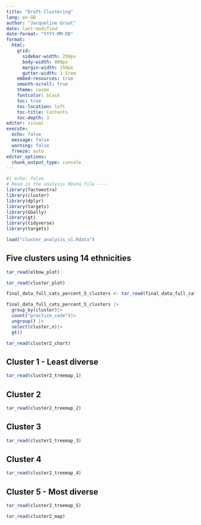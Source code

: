 ```yaml
---
title: "Draft Clustering"
lang: en-GB
author: "Jacqueline Grout"
date: last-modified
date-format: "YYYY-MM-DD"
format:
  html:
    grid:
      sidebar-width: 250px
      body-width: 800px
      margin-width: 250px
      gutter-width: 1.5rem
    embed-resources: true
    smooth-scroll: true
    theme: cosmo
    fontcolor: black
    toc: true
    toc-location: left
    toc-title: Contents
    toc-depth: 3
editor: visual
execute:
  echo: false
  message: false
  warning: false
  freeze: auto
editor_options: 
  chunk_output_type: console
---
```


```r
#| echo: false
# Read in the analysis RData file ----
library(factoextra)
library(cluster)
library(dplyr)
library(targets)
library(GGally)
library(gt)
library(tidyverse)
library(targets)

load("cluster_analysis_v1.Rdata")
```

## Five clusters using 14 ethnicities

```r

tar_read(elbow_plot)
```

```r
tar_read(cluster_plot)

```

```r
final_data_full_cats_percent_5_clusters <- tar_read(final_data_full_cats_percent_5_clusters) |> as_tibble()

final_data_full_cats_percent_5_clusters |>
  group_by(cluster)|>
  count("practice_code")|>
  ungroup() |>
  select(cluster,n)|>
  gt()

```

```r
tar_read(cluster2_chart)
```

::: panel-tabset
## Cluster 1 - Least diverse

```r
tar_read(cluster2_treemap_1)
```

## Cluster 2

```r
tar_read(cluster2_treemap_2)
```

## Cluster 3

```r
tar_read(cluster2_treemap_3)
```

## Cluster 4

```r
tar_read(cluster2_treemap_4)
```

## Cluster 5 - Most diverse

```r
tar_read(cluster2_treemap_5)
```
:::

```r
tar_read(cluster2_map)
```
